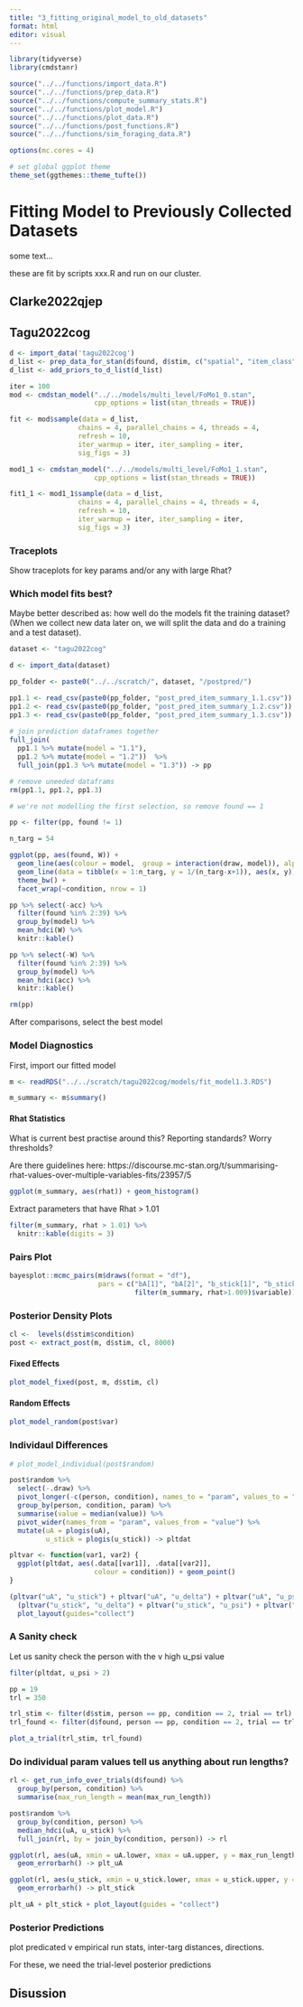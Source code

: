 ```yaml
---
title: "3_fitting_original_model_to_old_datasets"
format: html
editor: visual
---
```


```r
library(tidyverse)
library(cmdstanr)

source("../../functions/import_data.R")
source("../../functions/prep_data.R")
source("../../functions/compute_summary_stats.R")
source("../../functions/plot_model.R")
source("../../functions/plot_data.R")
source("../../functions/post_functions.R")
source("../../functions/sim_foraging_data.R")

options(mc.cores = 4)

# set global ggplot theme
theme_set(ggthemes::theme_tufte())
```


# Fitting Model to Previously Collected Datasets

some text...

these are fit by scripts xxx.R and run on our cluster.

## Clarke2022qjep

## Tagu2022cog

```r

d <- import_data('tagu2022cog')
d_list <- prep_data_for_stan(d$found, d$stim, c("spatial", "item_class"))
d_list <- add_priors_to_d_list(d_list)

```

```r

iter = 100
mod <- cmdstan_model("../../models/multi_level/FoMo1_0.stan", 
                     cpp_options = list(stan_threads = TRUE))

fit <- mod$sample(data = d_list, 
                 chains = 4, parallel_chains = 4, threads = 4,
                 refresh = 10, 
                 iter_warmup = iter, iter_sampling = iter,
                 sig_figs = 3)

```


```r

mod1_1 <- cmdstan_model("../../models/multi_level/FoMo1_1.stan", 
                     cpp_options = list(stan_threads = TRUE))

fit1_1 <- mod1_1$sample(data = d_list, 
                 chains = 4, parallel_chains = 4, threads = 4,
                 refresh = 10, 
                 iter_warmup = iter, iter_sampling = iter,
                 sig_figs = 3)

```

### Traceplots

Show traceplots for key params and/or any with large Rhat?

### Which model fits best?

Maybe better described as: how well do the models fit the training dataset? (When we collect new data later on, we will split the data and do a training and a test dataset).

```r
dataset <- "tagu2022cog"

d <- import_data(dataset)  

pp_folder <- paste0("../../scratch/", dataset, "/postpred/")

pp1.1 <- read_csv(paste0(pp_folder, "post_pred_item_summary_1.1.csv"))
pp1.2 <- read_csv(paste0(pp_folder, "post_pred_item_summary_1.2.csv"))
pp1.3 <- read_csv(paste0(pp_folder, "post_pred_item_summary_1.3.csv"))
  
# join prediction dataframes together
full_join(
  pp1.1 %>% mutate(model = "1.1"),
  pp1.2 %>% mutate(model = "1.2"))  %>%
  full_join(pp1.3 %>% mutate(model = "1.3")) -> pp

# remove uneeded dataframs
rm(pp1.1, pp1.2, pp1.3)

# we're not modelling the first selection, so remove found == 1

pp <- filter(pp, found != 1)
```

```r
n_targ = 54

ggplot(pp, aes(found, W)) + 
  geom_line(aes(colour = model,  group = interaction(draw, model)), alpha = 0.1) + 
  geom_line(data = tibble(x = 1:n_targ, y = 1/(n_targ-x+1)), aes(x, y)) + 
  theme_bw() +
  facet_wrap(~condition, nrow = 1)
```

```r
pp %>% select(-acc) %>% 
  filter(found %in% 2:39) %>%
  group_by(model) %>%
  mean_hdci(W) %>%
  knitr::kable()

pp %>% select(-W) %>% 
  filter(found %in% 2:39) %>%
  group_by(model) %>%
  mean_hdci(acc) %>%
  knitr::kable()

rm(pp)
```

After comparisons, select the best model

### Model Diagnostics

First, import our fitted model

```r
m <- readRDS("../../scratch/tagu2022cog/models/fit_model1.3.RDS")

m_summary <- m$summary()
```

#### Rhat Statistics

What is current best practise around this? Reporting standards? Worry thresholds?

Are there guidelines here: https://discourse.mc-stan.org/t/summarising-rhat-values-over-multiple-variables-fits/23957/5

```r
ggplot(m_summary, aes(rhat)) + geom_histogram()
```

Extract parameters that have Rhat \> 1.01

```r
filter(m_summary, rhat > 1.01) %>%
  knitr::kable(digits = 3)
```

### Pairs Plot

```r
bayesplot::mcmc_pairs(m$draws(format = "df"), 
                      pars = c("bA[1]", "bA[2]", "b_stick[1]", "b_stick[2]",
                               filter(m_summary, rhat>1.009)$variable))
```

### Posterior Density Plots

```r
cl <-  levels(d$stim$condition)
post <- extract_post(m, d$stim, cl, 8000)
```

#### Fixed Effects

```r
plot_model_fixed(post, m, d$stim, cl)
```

#### Random Effects

```r
plot_model_random(post$var)
```

### Individaul Differences

```r
# plot_model_individual(post$random)

post$random %>%
  select(-.draw) %>%
  pivot_longer(-c(person, condition), names_to = "param", values_to = "value") %>%
  group_by(person, condition, param) %>%
  summarise(value = median(value)) %>%
  pivot_wider(names_from = "param", values_from = "value") %>%
  mutate(uA = plogis(uA),
         u_stick = plogis(u_stick)) -> pltdat

pltvar <- function(var1, var2) {
  ggplot(pltdat, aes(.data[[var1]], .data[[var2]], 
                     colour = condition)) + geom_point()
}

(pltvar("uA", "u_stick") + pltvar("uA", "u_delta") + pltvar("uA", "u_psi")) /
  (pltvar("u_stick", "u_delta") + pltvar("u_stick", "u_psi") + pltvar("u_delta", "u_psi")) +
  plot_layout(guides="collect")
```

### A Sanity check

Let us sanity check the person with the v high u_psi value

```r
filter(pltdat, u_psi > 2)

pp = 19
trl = 350

trl_stim <- filter(d$stim, person == pp, condition == 2, trial == trl)
trl_found <- filter(d$found, person == pp, condition == 2, trial == trl)

plot_a_trial(trl_stim, trl_found)

```

### Do individual param values tell us anything about run lengths?

```r
rl <- get_run_info_over_trials(d$found) %>% 
  group_by(person, condition) %>%
  summarise(max_run_length = mean(max_run_length))

post$random %>%
  group_by(condition, person) %>%
  median_hdci(uA, u_stick) %>%
  full_join(rl, by = join_by(condition, person)) -> rl

ggplot(rl, aes(uA, xmin = uA.lower, xmax = uA.upper, y = max_run_length, colour = condition)) + 
  geom_errorbarh() -> plt_uA

ggplot(rl, aes(u_stick, xmin = u_stick.lower, xmax = u_stick.upper, y = max_run_length, colour = condition)) + 
  geom_errorbarh() -> plt_stick

plt_uA + plt_stick + plot_layout(guides = "collect")
```

### Posterior Predictions

plot predicated v empirical run stats, inter-targ distances, directions.

For these, we need the trial-level posterior predictions

## Disussion
